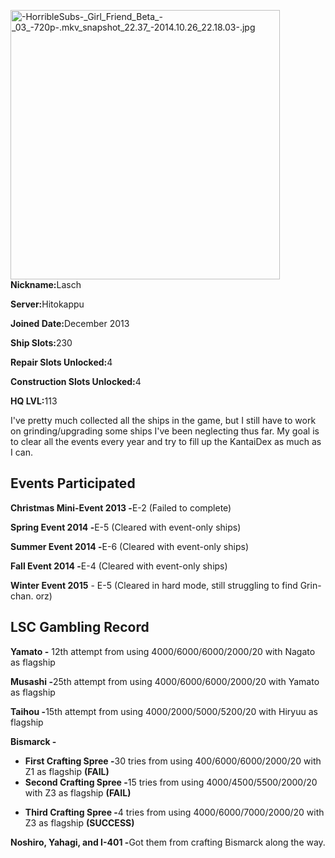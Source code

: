 [[File:-HorribleSubs- Girl Friend Beta - 03 -720p-.mkv snapshot 22.37 -2014.10.26 22.18.03-.jpg|thumb|431x431px|right]]
'''Nickname: '''Lasch 

'''Server: '''Hitokappu

'''Joined Date: '''December 2013

'''Ship Slots: '''230

'''Repair Slots Unlocked: '''4

'''Construction Slots Unlocked: '''4

'''HQ LVL: '''113

I've pretty much collected all the ships in the game, but I still have to work on grinding/upgrading some ships I've been neglecting thus far. My goal is to clear all the events every year and try to fill up the KantaiDex as much as I can.

== '''Events Participated''' ==
'''Christmas Mini-Event 2013 - '''E-2 (Failed to complete)

'''Spring Event 2014 - '''E-5 (Cleared with event-only ships)

'''Summer Event 2014 - '''E-6 (Cleared with event-only ships)

'''Fall Event 2014 - '''E-4 (Cleared with event-only ships)

'''Winter Event 2015''' - E-5 (Cleared in hard mode, still struggling to find Grin-chan. orz)

== '''LSC Gambling Record''' ==
'''Yamato - ''' 12th attempt from using 4000/6000/6000/2000/20 with Nagato as flagship

'''Musashi - '''25th attempt from using 4000/6000/6000/2000/20 with Yamato as flagship

'''Taihou - '''15th attempt from using 4000/2000/5000/5200/20 with Hiryuu as flagship

'''Bismarck - '''
* '''First Crafting Spree - '''30 tries from using 400/6000/6000/2000/20 with Z1 as flagship '''(FAIL)'''
* '''Second Crafting Spree - '''15 tries from using 4000/4500/5500/2000/20 with Z3 as flagship '''(FAIL)'''

* '''Third Crafting Spree  -  '''4 tries from using 4000/6000/7000/2000/20 with Z3 as flagship '''(SUCCESS)'''

'''Noshiro, Yahagi, and I-401 - '''Got them from crafting Bismarck along the way.